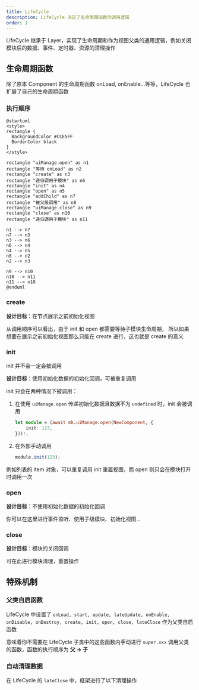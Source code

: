 ```yaml
---
title: LifeCycle
description: LifeCycle 决定了生命周期函数的调用逻辑
order: 1
---
```


LifeCycle 继承于 Layer，实现了生命周期和作为视图父类的通用逻辑，例如关闭模块后的数据、事件、定时器、资源的清理操作

## 生命周期函数

除了原本 Component 的生命周期函数 onLoad, onEnable...等等，LifeCycle 也扩展了自己的生命周期函数

### 执行顺序

```plantuml
@startuml
<style>
rectangle {
  BackgroundColor #CCE5FF
  BorderColor black
}
</style>

rectangle "uiManage.open" as n1
rectangle "等待 onLoad" as n2
rectangle "create" as n3
rectangle "递归调用子模块" as n6
rectangle "init" as n4
rectangle "open" as n5
rectangle "addChild" as n7
rectangle "被父级调用" as n8
rectangle "uiManage.close" as n9
rectangle "close" as n10
rectangle "递归调用子模块" as n11

n1 --> n7
n7 --> n3
n3 --> n6
n6 --> n4
n4 --> n5
n8 --> n2
n2 --> n3

n9 --> n10
n10 --> n11
n11 --> n10
@enduml

```

### create

**设计目标**：在节点展示之前初始化视图

从调用顺序可以看出，由于 init 和 open 都需要等待子模块生命周期，
所以如果想要在展示之前初始化视图那么只能在 create 进行，这也就是 create 的意义

### init

<Note type="warning" title="注意">
    init 并不会一定会被调用
</Note>

**设计目标**：使用初始化数据的初始化回调，可被重复调用

init 只会在两种情况下被调用：

1. 在使用 `uiManage.open` 传递初始化数据且数据不为 `undefined` 时，init 会被调用
    ```ts
    let module = (await mk.uiManage.open(NewComponent, {
        init: 123,
    }))!;
    ```
2. 在外部手动调用
    ```ts
    module.init(123);
    ```

例如列表的 item 对象，可以重复调用 init 重置视图，而 open 则只会在模块打开时调用一次

### open

**设计目标**：不使用初始化数据的初始化回调

你可以在这里进行事件监听、使用子级模块、初始化视图...

### close

**设计目标**：模块的关闭回调

可在此进行模块清理，重置操作

## 特殊机制

### 父类自启函数

LifeCycle 中设置了 `onLoad, start, update, lateUpdate, onEnable, onDisable, onDestroy, create, init, open, close, lateClose` 作为父类自启函数

意味着你不需要在 LifeCycle 子类中的这些函数内手动进行 `super.xxx` 调用父类的函数，函数的执行顺序为 **父 -> 子**

### 自动清理数据

在 LifeCycle 的 `lateClose` 中，框架进行了以下清理操作
